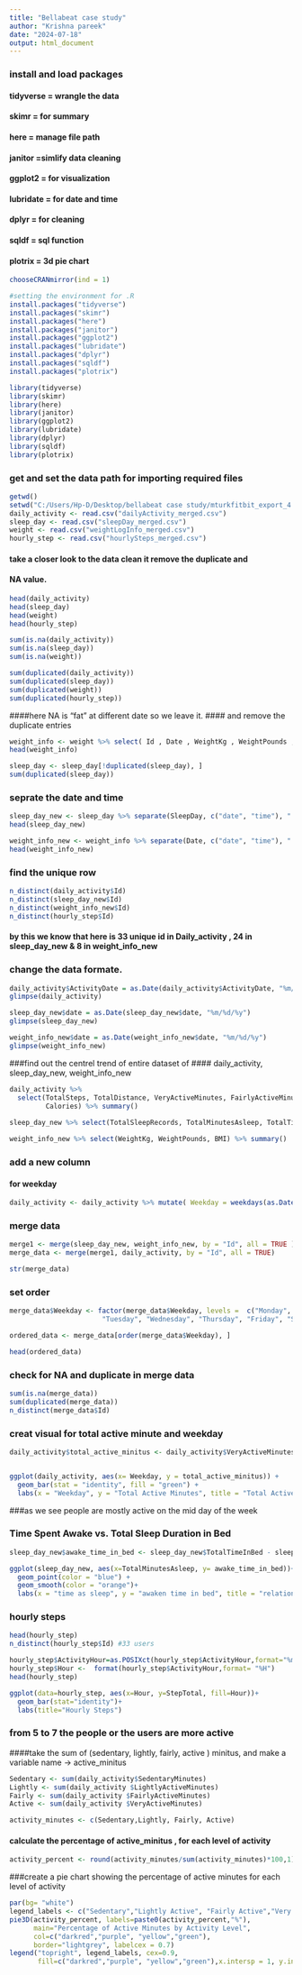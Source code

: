 ---
title: "Bellabeat case study"
author: "Krishna pareek"
date: "2024-07-18"
output: html_document 
---
### install and load packages 
#### tidyverse = wrangle the data
#### skimr     = for summary
#### here      = manage file path   
#### janitor   =simlify data cleaning
#### ggplot2   = for visualization
#### lubridate = for date and time
#### dplyr     = for cleaning
#### sqldf     = sql function
#### plotrix   = 3d pie chart
```{r}
chooseCRANmirror(ind = 1)
```

```{r}
#setting the environment for .R
install.packages("tidyverse") 
install.packages("skimr")
install.packages("here")
install.packages("janitor")
install.packages("ggplot2") 
install.packages("lubridate")
install.packages("dplyr")             
install.packages("sqldf")
install.packages("plotrix")

library(tidyverse)
library(skimr)
library(here)
library(janitor)
library(ggplot2)  
library(lubridate)
library(dplyr)              
library(sqldf)
library(plotrix)
```

### get and set the data path for importing required files

```{r}
getwd()
setwd("C:/Users/Hp-D/Desktop/bellabeat case study/mturkfitbit_export_4.12.16-5.12.16/Fitabase Data 4.12.16-5.12.16")
daily_activity <- read.csv("dailyActivity_merged.csv")
sleep_day <- read.csv("sleepDay_merged.csv")
weight <- read.csv("weightLogInfo_merged.csv")
hourly_step <- read.csv("hourlySteps_merged.csv")
```

#### take a closer look to the data clean it remove the duplicate and
#### NA value.
```{r}
head(daily_activity)
head(sleep_day)
head(weight)
head(hourly_step)
```


```{r}
sum(is.na(daily_activity))
sum(is.na(sleep_day))
sum(is.na(weight))

sum(duplicated(daily_activity))
sum(duplicated(sleep_day))
sum(duplicated(weight))
sum(duplicated(hourly_step))
```
####here NA is "fat" at different date so we leave it. 
#### and remove the duplicate entries


```{r}
weight_info <- weight %>% select( Id , Date , WeightKg , WeightPounds , BMI , IsManualReport, LogId)
head(weight_info)

sleep_day <- sleep_day[!duplicated(sleep_day), ]
sum(duplicated(sleep_day))
```

### seprate the date and time 

```{r}
sleep_day_new <- sleep_day %>% separate(SleepDay, c("date", "time"), " ")
head(sleep_day_new)

weight_info_new <- weight_info %>% separate(Date, c("date", "time"), " ")
head(weight_info_new)

```

### find the unique row

```{r}
n_distinct(daily_activity$Id)
n_distinct(sleep_day_new$Id)
n_distinct(weight_info_new$Id)
n_distinct(hourly_step$Id)
```
#### by this we know that here is 33 unique id in Daily_activity , 24 in sleep_day_new & 8 in weight_info_new

### change the data formate.
```{r}
daily_activity$ActivityDate = as.Date(daily_activity$ActivityDate, "%m/%d/%Y") 
glimpse(daily_activity)

sleep_day_new$date = as.Date(sleep_day_new$date, "%m/%d/%y")
glimpse(sleep_day_new)

weight_info_new$date = as.Date(weight_info_new$date, "%m/%d/%y")
glimpse(weight_info_new)
```

###find out the centrel trend of entire dataset of
#### daily_activity, sleep_day_new, weight_info_new
```{r}
daily_activity %>% 
  select(TotalSteps, TotalDistance, VeryActiveMinutes, FairlyActiveMinutes, LightlyActiveMinutes,
         Calories) %>% summary()
  
sleep_day_new %>% select(TotalSleepRecords, TotalMinutesAsleep, TotalTimeInBed) %>% summary()

weight_info_new %>% select(WeightKg, WeightPounds, BMI) %>% summary()
```

### add a new column
#### for weekday

```{r}
daily_activity <- daily_activity %>% mutate( Weekday = weekdays(as.Date(ActivityDate, "%m/%d/%Y")))
```

### merge data
```{r}
merge1 <- merge(sleep_day_new, weight_info_new, by = "Id", all = TRUE )
merge_data <- merge(merge1, daily_activity, by = "Id", all = TRUE)
```
```{r}
str(merge_data)
```

### set order
```{r}
merge_data$Weekday <- factor(merge_data$Weekday, levels =  c("Monday", 
                       "Tuesday", "Wednesday", "Thursday", "Friday", "Saturday", "Sunday"))

ordered_data <- merge_data[order(merge_data$Weekday), ]

head(ordered_data)
```

### check for NA and duplicate in merge data
```{r}
sum(is.na(merge_data))
sum(duplicated(merge_data))
n_distinct(merge_data$Id)
```

### creat visual for total active minute and weekday
```{r}
daily_activity$total_active_minitus <- daily_activity$VeryActiveMinutes+daily_activity$FairlyActiveMinutes+daily_activity$LightlyActiveMinutes


ggplot(daily_activity, aes(x= Weekday, y = total_active_minitus)) +
  geom_bar(stat = "identity", fill = "green") +
  labs(x = "Weekday", y = "Total Active Minutes", title = "Total Active Minutes per Weekday")

```

###as we see people are mostly active on the mid day of the week

### Time Spent Awake vs. Total Sleep Duration in Bed
```{r}
sleep_day_new$awake_time_in_bed <- sleep_day_new$TotalTimeInBed - sleep_day_new$TotalMinutesAsleep

ggplot(sleep_day_new, aes(x=TotalMinutesAsleep, y= awake_time_in_bed))+
  geom_point(color = "blue") +
  geom_smooth(color = "orange")+
  labs(x = "time as sleep", y = "awaken time in bed", title = "relation between sleep and awaken time in bed")

```

### hourly steps
```{r}
head(hourly_step)
n_distinct(hourly_step$Id) #33 users

hourly_step$ActivityHour=as.POSIXct(hourly_step$ActivityHour,format="%m/%d/%Y %I:%M:%S %p")
hourly_step$Hour <-  format(hourly_step$ActivityHour,format= "%H")
head(hourly_step)

ggplot(data=hourly_step, aes(x=Hour, y=StepTotal, fill=Hour))+
  geom_bar(stat="identity")+
  labs(title="Hourly Steps")
```

### from  5 to 7 the people or the users are more active


####take the sum of (sedentary, lightly, fairly, active ) minitus, and make a variable name -> active_minitus
```{r}
Sedentary <- sum(daily_activity$SedentaryMinutes)
Lightly <- sum(daily_activity $LightlyActiveMinutes)
Fairly <- sum(daily_activity $FairlyActiveMinutes)
Active <- sum(daily_activity $VeryActiveMinutes)

activity_minutes <- c(Sedentary,Lightly, Fairly, Active)
```

#### calculate the percentage of active_minitus , for each level of activity
```{r}
activity_percent <- round(activity_minutes/sum(activity_minutes)*100,1)
```

###create a pie chart showing the percentage of active minutes for each level of activity
```{r}
par(bg= "white")
legend_labels <- c("Sedentary","Lightly Active", "Fairly Active","Very Active")
pie3D(activity_percent, labels=paste0(activity_percent,"%"),
      main="Percentage of Active Minutes by Activity Level", 
      col=c("darkred","purple", "yellow","green"),
      border="lightgrey", labelcex = 0.7)
legend("topright", legend_labels, cex=0.9,
       fill=c("darkred","purple", "yellow","green"),x.intersp = 1, y.intersp = 1)
```



